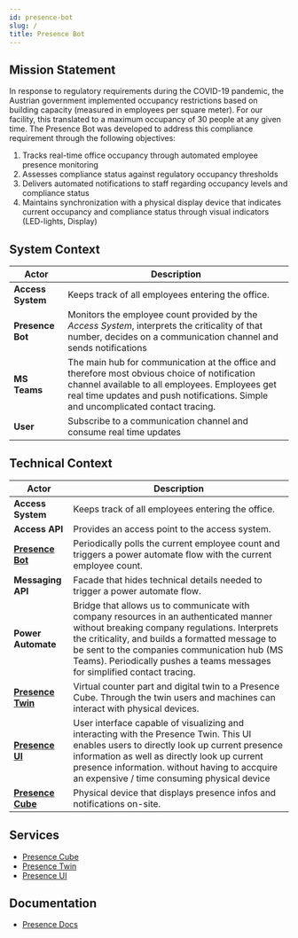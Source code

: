 ```yaml
---
id: presence-bot
slug: /
title: Presence Bot
---
```



## Mission Statement

In response to regulatory requirements during the COVID-19 pandemic, the Austrian government implemented occupancy restrictions based on building capacity (measured in employees per square meter). For our facility, this translated to a maximum occupancy of 30 people at any given time.
The Presence Bot was developed to address this compliance requirement through the following objectives:

1. Tracks real-time office occupancy through automated employee presence monitoring
1. Assesses compliance status against regulatory occupancy thresholds
1. Delivers automated notifications to staff regarding occupancy levels and compliance status
1. Maintains synchronization with a physical display device that indicates current occupancy and compliance status through visual indicators (LED-lights, Display)

## System Context

| **Actor**         | **Description**                                                                                                                                                                                                                      |
| ----------------- | ------------------------------------------------------------------------------------------------------------------------------------------------------------------------------------------------------------------------------------ |
| **Access System** | Keeps track of all employees entering the office.                                                                                                                                                                                    |
| **Presence Bot**  | Monitors the employee count provided by the _Access System_, interprets the criticality of that number, decides on a communication channel and sends notifications                                                                   |
| **MS Teams**      | The main hub for communication at the office and therefore most obvious choice of notification channel available to all employees. Employees get real time updates and push notifications. Simple and uncomplicated contact tracing. |
| **User**          | Subscribe to a communication channel and consume real time updates                                                                                                                                                                   |

## Technical Context

| **Actor**            | **Description**                                                                                                                                                                                                                                                                                                        |
| -------------------- | ---------------------------------------------------------------------------------------------------------------------------------------------------------------------------------------------------------------------------------------------------------------------------------------------------------------------- |
| **Access System**  | Keeps track of all employees entering the office.                                                                                                                                                                                                                                                                      |
| **Access API**     | Provides an access point to the access system.                                                                                                                                                                                                                                                                         |
| **[Presence Bot]**   | Periodically polls the current employee count and triggers a power automate flow with the current employee count.                                                                                                                                                                                                      |
| **Messaging API**  | Facade that hides technical details needed to trigger a power automate flow.                                                                                                                                                                                                                                           |
| **Power Automate** | Bridge that allows us to communicate with company resources in an authenticated manner without breaking company regulations. Interprets the criticality, and builds a formatted message to be sent to the companies communication hub (MS Teams). Periodically pushes a teams messages for simplified contact tracing. |
| **[Presence Twin]**  | Virtual counter part and digital twin to a Presence Cube. Through the twin users and machines can interact with physical devices.                                                                                                                                                                                      |
| **[Presence UI]**    | User interface capable of visualizing and interacting with the Presence Twin. This UI enables users to directly look up current presence information as well as directly look up current presence information. without having to accquire an expensive / time consuming physical device                                |
| **[Presence Cube]**  | Physical device that displays presence infos and notifications on-site.                                                                                                                                                                                                                                                |

## Services

- [Presence Cube]
- [Presence Twin]
- [Presence UI]

## Documentation

- [Presence Docs]

[presence twin]: ./presence-twin
[presence cube]: /docs/presence-cube
[presence ui]: /docs/presence-ui
[presence docs]: /docs/presence-docs
[presence bot]: /docs
[messaging api]: /docs/messaging-api